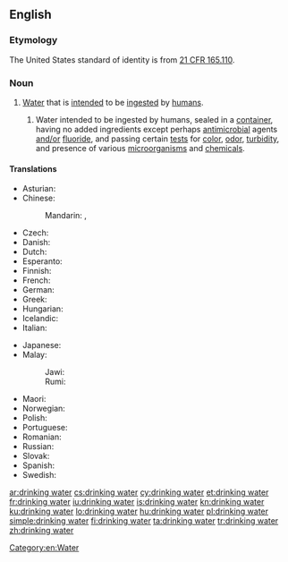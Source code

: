 ==English==
{{wikipedia}}

===Etymology===
The United States standard of identity is from [http://edocket.access.gpo.gov/cfr_2002/aprqtr/21cfr165.110.htm 21&nbsp;CFR 165.110].

===Noun===
{{en-noun|head=[[drinking]] [[water]]|-|s}}

# [[water|Water]] that is [[intended]] to be [[ingested]] by [[human]]s.
## {{context|US|_|standard of identity|lang=en}} Water intended to be ingested by humans, sealed in a [[container]], having no added ingredients except perhaps [[antimicrobial]] agents [[and/or]] [[fluoride]], and passing certain [[test]]s for [[color]], [[odor]], [[turbidity]], and presence of various [[microorganism]]s and [[chemical]]s.

====Translations====
{{trans-top|water for humans}}
* Asturian: {{t|ast|agua potable|f}}
* Chinese:
*: Mandarin: {{t+|cmn|飲用水|sc=Hani}}, {{t|cmn|饮用水|tr=yǐnyòngshuǐ|sc=Hani}}
* Czech: {{t+|cs|pitná voda|f}}
* Danish: {{t+|da|drikkevand}}
* Dutch: {{t+|nl|drinkwater}}
* Esperanto: {{t|eo|trinkakvo}}
* Finnish: {{t+|fi|juomavesi}}
* French: {{t+|fr|eau potable|f}}
* German: {{t+|de|Trinkwasser|n}}
* Greek: {{t|el|πόσιμο νερό|n|tr=pósimo neró|sc=Grek}}
* Hungarian: {{t+|hu|ivóvíz}}
* Icelandic: {{t+|is|drykkjarvatn|n}}
* Italian: {{t|it|acqua potabile|f}}
{{trans-mid}}
* Japanese: {{t|ja|飲用水|tr=[[いんようすい]], [[inyōsui]]}}
* Malay:
*: Jawi: {{t+|ms|اءير مينوم‎|sc=Arab}}
*: Rumi: {{t+|ms|air minum}}
* Maori: {{t|mi|wai inu}}
* Norwegian: {{t|no|drikkevann}}
* Polish: {{t|pl|woda do picia}}
* Portuguese: {{t|pt|[[água]] [[potável]]|f}}
* Romanian: {{t|ro|apă potabilă|f}}
* Russian: {{t+|ru|питьевая вода|f|tr=pit'jevája vodá}}
* Slovak: {{t|sk|pitná voda}}
* Spanish: {{t|es|agua potable|f}}
* Swedish: {{t+|sv|dricksvatten}}
{{trans-bottom}}

[[Category:en:Water]]

[[ar:drinking water]]
[[cs:drinking water]]
[[cy:drinking water]]
[[et:drinking water]]
[[fr:drinking water]]
[[iu:drinking water]]
[[is:drinking water]]
[[kn:drinking water]]
[[ku:drinking water]]
[[lo:drinking water]]
[[hu:drinking water]]
[[pl:drinking water]]
[[simple:drinking water]]
[[fi:drinking water]]
[[ta:drinking water]]
[[tr:drinking water]]
[[zh:drinking water]]